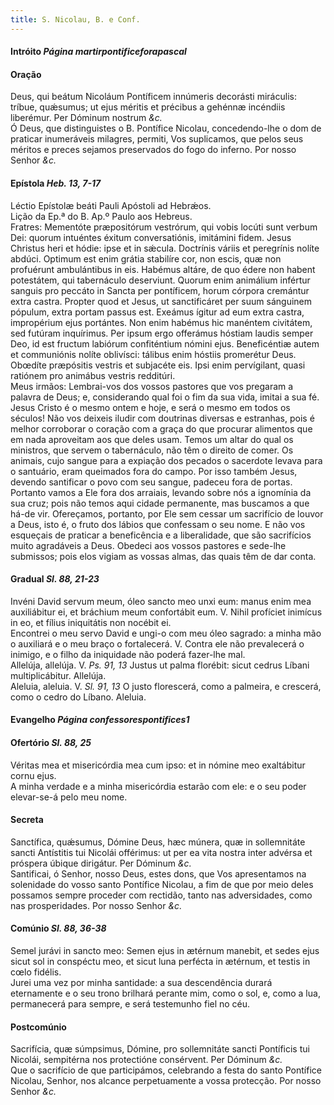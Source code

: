 ```yaml
---
title: S. Nicolau, B. e Conf.
---
```



<h4 class="text-center">Intróito <em>Página martirpontificeforapascal</em></h4>

<h4 class="text-center">Oração</h4>
<div class="container-fluid">
<div class="row">
<div class="col-6 dropcaps text-justify">
Deus, qui beátum Nicoláum Pontíficem innúmeris decorásti miráculis: tríbue, quǽsumus; ut ejus méritis et précibus a gehénnæ incéndiis liberémur. Per Dóminum nostrum <em>&c.</em>
</div>
<div class="col-6 dropcaps text-justify">
Ó Deus, que distinguistes o B. Pontífice Nicolau, concedendo-lhe o dom de praticar inumeráveis milagres, permiti, Vos suplicamos, que pelos seus méritos e preces sejamos preservados do fogo do inferno. Por nosso Senhor <em>&c.</em>
</div>
</div>
</div>

<h4 class="text-center">Epístola <em>Heb. 13, 7-17</em></h4>
<div class="container-fluid">
<div class="row">
<div class="col-6 text-justify">
Léctio Epístolæ beáti Pauli Apóstoli ad Hebrǽos.
</div>
<div class="col-6 text-justify">
Lição da Ep.ª do B. Ap.º Paulo aos Hebreus.
</div>
<div class="col-6 dropcaps text-justify">
Fratres: Mementóte præpositórum vestrórum, qui vobis locúti sunt verbum Dei: quorum intuéntes éxitum conversatiónis, imitámini fidem. Jesus Christus heri et hódie: ipse et in sǽcula. Doctrínis váriis et peregrínis nolíte abdúci. Optimum est enim grátia stabilíre cor, non escis, quæ non profuérunt ambulántibus in eis. Habémus altáre, de quo édere non habent potestátem, qui tabernáculo deserviunt. Quorum enim animálium infértur sanguis pro peccáto in Sancta per pontíficem, horum córpora cremántur extra castra. Propter quod et Jesus, ut sanctificáret per suum sánguinem pópulum, extra portam passus est. Exeámus ígitur ad eum extra castra, impropérium ejus portántes. Non enim habémus hic manéntem civitátem, sed futúram inquírimus. Per ipsum ergo offerámus hóstiam laudis semper Deo, id est fructum labiórum confiténtium nómini ejus. Beneficéntiæ autem et communiónis nolíte oblivísci: tálibus enim hóstiis promerétur Deus. Obœdíte præpósitis vestris et subjacéte eis. Ipsi enim pervígilant, quasi ratiónem pro animábus vestris redditúri.
</div>
<div class="col-6 dropcaps text-justify">
Meus irmãos: Lembrai-vos dos vossos pastores que vos pregaram a palavra de Deus; e, considerando qual foi o fim da sua vida, imitai a sua fé. Jesus Cristo é o mesmo ontem e hoje, e será o mesmo em todos os séculos! Não vos deixeis iludir com doutrinas diversas e estranhas, pois é melhor corroborar o coração com a graça do que procurar alimentos que em nada aproveitam aos que deles usam. Temos um altar do qual os ministros, que servem o tabernáculo, não têm o direito de comer. Os animais, cujo sangue para a expiação dos pecados o sacerdote levava para o santuário, eram queimados fora do campo. Por isso também Jesus, devendo santificar o povo com seu sangue, padeceu fora de portas. Portanto vamos a Ele fora dos arraiais, levando sobre nós a ignomínia da sua cruz; pois não temos aqui cidade permanente, mas buscamos a que há-de vir. Ofereçamos, portanto, por Ele sem cessar um sacrifício de louvor a Deus, isto é, o fruto dos lábios que confessam o seu nome. E não vos esqueçais de praticar a beneficência e a liberalidade, que são sacrifícios muito agradáveis a Deus. Obedeci aos vossos pastores e sede-lhe submissos; pois elos vigiam as vossas almas, das quais têm de dar conta.
</div>
</div>
</div>

<h4 class="text-center">Gradual <em>Sl. 88, 21-23</em></h4>
<div class="container-fluid">
<div class="row">
<div class="col-6 dropcaps text-justify">
Invéni David servum meum, óleo sancto meo unxi eum: manus enim mea auxiliábitur ei, et bráchium meum confortábit eum. V. Nihil profíciet inimícus in eo, et fílius iniquitátis non nocébit ei.
</div>
<div class="col-6 dropcaps text-justify">
Encontrei o meu servo David e ungi-o com meu óleo sagrado: a minha mão o auxiliará e o meu braço o fortalecerá. V. Contra ele não prevalecerá o inimigo, e o filho da iniquidade não poderá fazer-lhe mal.
</div>
<div class="col-6 text-justify">
Allelúja, allelúja. V. <em>Ps. 91, 13</em> Justus ut palma florébit: sicut cedrus Líbani multiplicábitur. Allelúja.
</div>
<div class="col-6 text-justify">
Aleluia, aleluia. V. <em>Sl. 91, 13</em> O justo florescerá, como a palmeira, e crescerá, como o cedro do Líbano. Aleluia.
</div>
</div>
</div>

<h4 class="text-center">Evangelho <em>Página confessorespontifices1</em></h4>

<h4 class="text-center">Ofertório <em>Sl. 88, 25</em></h4>
<div class="container-fluid">
<div class="row">
<div class="col-6 dropcaps text-justify">
Véritas mea et misericórdia mea cum ipso: et in nómine meo exaltábitur cornu ejus.
</div>
<div class="col-6 dropcaps text-justify">
A minha verdade e a minha misericórdia estarão com ele: e o seu poder elevar-se-á pelo meu nome.
</div>
</div>
</div>

<h4 class="text-center">Secreta</h4>
<div class="container-fluid">
<div class="row">
<div class="col-6 dropcaps text-justify">
Sanctífica, quǽsumus, Dómine Deus, hæc múnera, quæ in sollemnitáte sancti Antístitis tui Nicolái offérimus: ut per ea vita nostra inter advérsa et próspera úbique dirigátur. Per Dóminum <em>&c.</em>
</div>
<div class="col-6 dropcaps text-justify">
Santificai, ó Senhor, nosso Deus, estes dons, que Vos apresentamos na solenidade do vosso santo Pontífice Nicolau, a fim de que por meio deles possamos sempre proceder com rectidão, tanto nas adversidades, como nas prosperidades. Por nosso Senhor <em>&c.</em>
</div>
</div>
</div>

<h4 class="text-center">Comúnio <em>Sl. 88, 36-38</em></h4>
<div class="container-fluid">
<div class="row">
<div class="col-6 dropcaps text-justify">
Semel jurávi in sancto meo: Semen ejus in ætérnum manebit, et sedes ejus sicut sol in conspéctu meo, et sicut luna perfécta in ætérnum, et testis in cœlo fidélis.
</div>
<div class="col-6 dropcaps text-justify">
Jurei uma vez por minha santidade: a sua descendência durará eternamente e o seu trono brilhará perante mim, como o sol, e, como a lua, permanecerá para sempre, e será testemunho fiel no céu.
</div>
</div>
</div>

<h4 class="text-center">Postcomúnio</h4>
<div class="container-fluid">
<div class="row">
<div class="col-6 dropcaps text-justify">
Sacrifícia, quæ súmpsimus, Dómine, pro sollemnitáte sancti Pontíficis tui Nicolái, sempitérna nos protectióne consérvent. Per Dóminum <em>&c.</em>
</div>
<div class="col-6 dropcaps text-justify">
Que o sacrifício de que participámos, celebrando a festa do santo Pontífice Nicolau, Senhor, nos alcance perpetuamente a vossa protecção. Por nosso Senhor <em>&c.</em>
</div>
</div>
</div>
